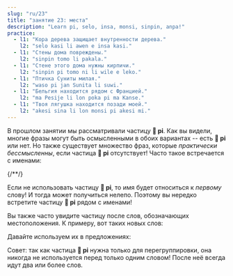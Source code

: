 ```yaml
---
slug: "ru/23"
title: "занятие 23: места"
description: "Learn pi, selo, insa, monsi, sinpin, anpa!"
practice:
  - l1: "Кора дерева защищает внутренности дерева."
    l2: "selo kasi li awen e insa kasi."
  - l1: "Стены дома повреждены."
    l2: "sinpin tomo li pakala."
  - l1: "Стене этого дома нужны кирпичи."
    l2: "sinpin pi tomo ni li wile e leko."
  - l1: "Птичка Суниты милая."
    l2: "waso pi jan Sunita li suwi."
  - l1: "Бельгия находится рядом с Францией."
    l2: "ma Pesije li lon poka pi ma Kanse."
  - l1: "Твоя лягушка находится позади моей."
    l2: "akesi sina li lon monsi pi akesi mi."
---
```



В прошлом занятии мы рассматривали частицу **󱥍 pi**. Как вы видели, многие фразы могут быть осмысленными в обоих вариантах -- есть **󱥍 pi** или нет. Но также существует множество фраз, которые *практически бессмысленны*, если частица **󱥍 pi** отсутствует! Часто такое встречается с именами:

<List>
    {/*<Word sl="pi" m="" />*/}
    <Sentence sl="soweli pi jan Ema" m="Собака Эммы" />
    <Sentence sl="soweli jan Ema" m="Человеко-собака по имени Эмма (???)" />
    <Sentence sl="toki pi jan Mili" m="Речь Милли" />
    <Sentence sl="toki jan Mili" m="Человеческая речь по имени Милли (???)" />
</List>

Если не использовать частицу **󱥍 pi**, то имя будет относиться к *первому* слову! И тогда может получиться нелепо. Поэтому вы нередко встретите частицу **󱥍 pi** рядом с именами!

Вы также часто увидите частицу после слов, обозначающих местоположения. К примеру, вот таких новых слов:

<List>
    <Word sl="selo" m="кожа, кожура, оболочка, кора" />
    <Word sl="insa" m="нутро, центр, середина" />
    <Word sl="monsi" m="спина, задняя часть" />
    <Word sl="sinpin" m="лицо, передняя часть, фасад, стена" />
    <Word sl="anpa" m="низ; унизить, побороть" />
</List>

Давайте используем их в предложениях:

<List>
    <Sentence sl="selo kasi li kiwen." m="Кора дерева твёрдая." />
    <Sentence sl="selo pi kasi ni li pakala." m="Кора этого дерева повреждена." />
    <Sentence sl="soweli li lon insa tomo." m="Кошка находится внутри дома." />
    <Sentence sl="o tawa insa pi tomo mi!" m="Иди внутрь моего дома!" />
    <Sentence sl="sinpin pi jan Ali li pona." m="Лицо Али приятное." />
    <Sentence sl="mani li lon anpa pi telo suli." m="Сокровище находится на дне океана." />
</List>

Совет: так как частица **󱥍 pi** нужна только для перегруппировки, она никогда не используется перед только одним словом! После неё всегда идут два или более слов.

<Practice exercises={frontmatter.practice} client:load />
